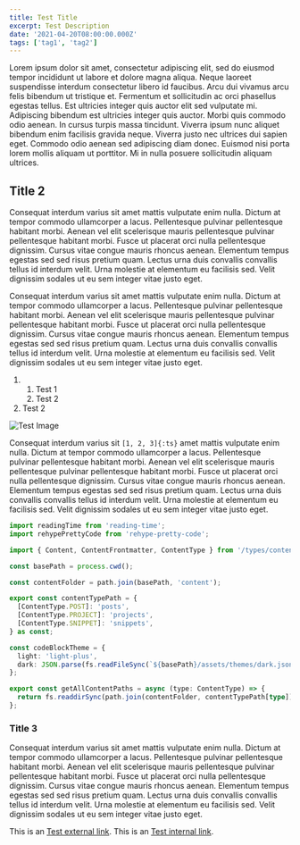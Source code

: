 ```yaml
---
title: Test Title
excerpt: Test Description
date: '2021-04-20T08:00:00.000Z'
tags: ['tag1', 'tag2']
---
```


Lorem ipsum dolor sit amet, consectetur adipiscing elit, sed do eiusmod tempor incididunt ut labore et dolore magna aliqua. Neque laoreet suspendisse interdum consectetur libero id faucibus. Arcu dui vivamus arcu felis bibendum ut tristique et. Fermentum et sollicitudin ac orci phasellus egestas tellus. Est ultricies integer quis auctor elit sed vulputate mi. Adipiscing bibendum est ultricies integer quis auctor. Morbi quis commodo odio aenean. In cursus turpis massa tincidunt. Viverra ipsum nunc aliquet bibendum enim facilisis gravida neque. Viverra justo nec ultrices dui sapien eget. Commodo odio aenean sed adipiscing diam donec. Euismod nisi porta lorem mollis aliquam ut porttitor. Mi in nulla posuere sollicitudin aliquam ultrices.

## Title 2

Consequat interdum varius sit amet mattis vulputate enim nulla. Dictum at tempor commodo ullamcorper a lacus. Pellentesque pulvinar pellentesque habitant morbi. Aenean vel elit scelerisque mauris pellentesque pulvinar pellentesque habitant morbi. Fusce ut placerat orci nulla pellentesque dignissim. Cursus vitae congue mauris rhoncus aenean. Elementum tempus egestas sed sed risus pretium quam. Lectus urna duis convallis convallis tellus id interdum velit. Urna molestie at elementum eu facilisis sed. Velit dignissim sodales ut eu sem integer vitae justo eget.

Consequat interdum varius sit amet mattis vulputate enim nulla. Dictum at tempor commodo ullamcorper a lacus. Pellentesque pulvinar pellentesque habitant morbi. Aenean vel elit scelerisque mauris pellentesque pulvinar pellentesque habitant morbi. Fusce ut placerat orci nulla pellentesque dignissim. Cursus vitae congue mauris rhoncus aenean. Elementum tempus egestas sed sed risus pretium quam. Lectus urna duis convallis convallis tellus id interdum velit. Urna molestie at elementum eu facilisis sed. Velit dignissim sodales ut eu sem integer vitae justo eget.

1. 1. Test 1
   2. Test 2
2. Test 2

<Image alt='Test Image' src='/static/images/posts/test/test-image.jpg' width={4057} height={6086} />

Consequat interdum varius sit `[1, 2, 3]{:ts}` amet mattis vulputate enim nulla. Dictum at tempor commodo ullamcorper a lacus. Pellentesque pulvinar pellentesque habitant morbi. Aenean vel elit scelerisque mauris pellentesque pulvinar pellentesque habitant morbi. Fusce ut placerat orci nulla pellentesque dignissim. Cursus vitae congue mauris rhoncus aenean. Elementum tempus egestas sed sed risus pretium quam. Lectus urna duis convallis convallis tellus id interdum velit. Urna molestie at elementum eu facilisis sed. Velit dignissim sodales ut eu sem integer vitae justo eget.

```ts
import readingTime from 'reading-time';
import rehypePrettyCode from 'rehype-pretty-code';

import { Content, ContentFrontmatter, ContentType } from '/types/content';

const basePath = process.cwd();

const contentFolder = path.join(basePath, 'content');

export const contentTypePath = {
  [ContentType.POST]: 'posts',
  [ContentType.PROJECT]: 'projects',
  [ContentType.SNIPPET]: 'snippets',
} as const;

const codeBlockTheme = {
  light: 'light-plus',
  dark: JSON.parse(fs.readFileSync(`${basePath}/assets/themes/dark.json`, 'utf8')),
};

export const getAllContentPaths = async (type: ContentType) => {
  return fs.readdirSync(path.join(contentFolder, contentTypePath[type]));
};
```

### Title 3

Consequat interdum varius sit amet mattis vulputate enim nulla. Dictum at tempor commodo ullamcorper a lacus. Pellentesque pulvinar pellentesque habitant morbi. Aenean vel elit scelerisque mauris pellentesque pulvinar pellentesque habitant morbi. Fusce ut placerat orci nulla pellentesque dignissim. Cursus vitae congue mauris rhoncus aenean. Elementum tempus egestas sed sed risus pretium quam. Lectus urna duis convallis convallis tellus id interdum velit. Urna molestie at elementum eu facilisis sed. Velit dignissim sodales ut eu sem integer vitae justo eget.

This is an [Test external link](https://google.com).
This is an [Test internal link](/).
